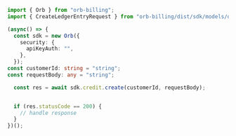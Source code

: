 ```typescript Create.ts
import { Orb } from "orb-billing";
import { CreateLedgerEntryRequest } from "orb-billing/dist/sdk/models/operations";

(async() => {
  const sdk = new Orb({
    security: {
      apiKeyAuth: "",
    },
  });
const customerId: string = "string";
const requestBody: any = "string";

  const res = await sdk.credit.create(customerId, requestBody);


  if (res.statusCode == 200) {
    // handle response
  }
})();
```
